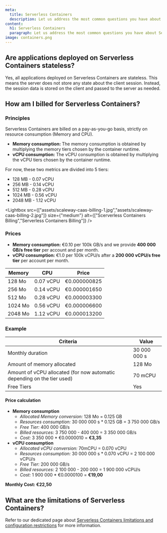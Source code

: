 ```yaml
---
meta:
  title: Serverless Containers
  description: Let us address the most common questions you have about Serverless Containers.
content:
  h1: Serverless Containers
  paragraph: Let us address the most common questions you have about Serverless Containers.
image: containers.png
---
```


## Are applications deployed on Serverless Containers stateless?

Yes, all applications deployed on Serverless Containers are stateless. This means the server does not store any state about the client session. Instead, the session data is stored on the client and passed to the server as needed. 

## How am I billed for Serverless Containers?

### Principles


Serverless Containers are billed on a pay-as-you-go basis, strictly on resource consumption (Memory and CPU). 

* **Memory consumption:** The memory consumption is obtained by multiplying the memory tiers chosen by the container runtime.
* **vCPU consumption:** The vCPU consumption is obtained by multiplying the vCPU tiers chosen by the container runtime.

For now, these two metrics are divided into 5 tiers:
* 128 MB - 0.07 vCPU
* 256 MB - 0.14 vCPU
* 512 MB - 0.28 vCPU
* 1024 MB - 0.56 vCPU
* 2048 MB - 1.12 vCPU

<Lightbox src={["assets/scaleway-caas-billing-1.jpg","assets/scaleway-caas-billing-2.jpg"]} size={"medium"}  alt={["Scerverless Containers Billing","Serverless Containers Billing"]} />

### Prices 

* **Memory consumption:** €0.10 per 100k GB/s and we provide **400 000 GB/s free tier** per account and per month.
* **vCPU consumption:** €1.0 per 100k vCPU/s after a **200 000 vCPU/s free tier** per account per month.

| Memory  	| CPU       	| Price        	|
|---------	|-----------	|--------------	|
| 128 Mo  	| 0.07 vCPU 	| €0.000000825 	|
| 256 Mo  	| 0.14 vCPU 	| €0.000001650 	|
| 512 Mo  	| 0.28 vCPU 	| €0.000003300 	|
| 1024 Mo 	| 0.56 vCPU 	| €0.000006600 	|
| 2048 Mo 	| 1.12 vCPU 	| €0.000013200 	|

### Example

| Criteria                                                                 	| Value        	|
|--------------------------------------------------------------------------	|--------------	|
| Monthly duration                                                         	| 30 000 000 s 	|
| Amount of memory allocated                                               	| 128 Mo       	|
| Amount of vCPU allocated (for now automatic depending on the tier used) 	| 70 mCPU      	|
| Free Tiers                                                               	| Yes          	|

#### Price calculation

* **Memory consumption**
    * *Allocated Memory conversion:* 128 Mo = 0.125 GB
    * *Resources consumption:* 30 000 000 s * 0.125 GB = 3 750 000 GB/s
    * *Free Tier:* 400 000 GB/s
    * *Billed resources:* 3 750 000 - 400 000 = 3 350 000 GB/s
    * *Cost:* 3 350 000 * €0.0000010 = **€3,35**
* **vCPU consumption**
    * *Allocated vCPU conversion:* 70mCPU = 0.070 vCPU
    * *Resources consumption:* 30 000 000 s * 0.070 vCPU = 2 100 000 vCPU/s
    * *Free Tier:* 200 000 GB/s
    * *Billed resources:* 2 100 000 - 200 000 = 1 900 000 vCPU/s
    * *Cost:* 1 900 000 * €0.0000100 = **€19,00**

**Monthly Cost: €22,50**

## What are the limitations of Serverless Containers?

Refer to our dedicated page about [Serverless Containers limitations and configuration restrictions](/compute/containers/reference-content/containers-limitations/) for more information.